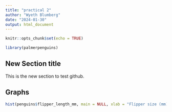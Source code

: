 ```yaml
---
title: "practical 2"
author: "Wyeth Blumberg"
date: "2024-01-30"
output: html_document
---
```


```r
knitr::opts_chunk$set(echo = TRUE)

library(palmerpenguins)
```

## **New Section title**

This is the new section to test github.

## **Graphs**

```r

hist(penguins$flipper_length_mm, main = NULL, xlab = "Flipper size (mm)")


```
